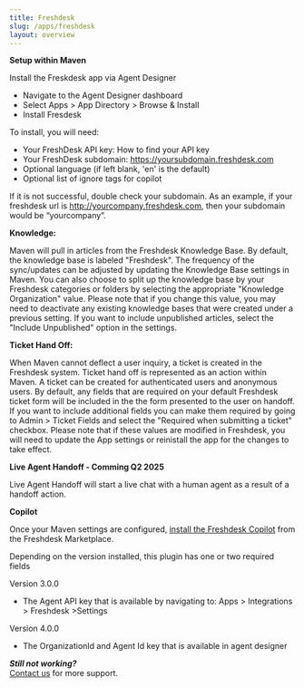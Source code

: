 ```yaml
---
title: Freshdesk
slug: /apps/freshdesk
layout: overview
---
```


**Setup within Maven**

Install the Freskdesk app via Agent Designer  
* Navigate to the Agent Designer dashboard  
* Select Apps \> App Directory \> Browse & Install  
* Install Fresdesk

To install, you will need:

* Your FreshDesk API key: How to find your API key  
* Your FreshDesk subdomain: https://yoursubdomain.freshdesk.com  
* Optional language (if left blank, 'en' is the default)
* Optional list of ignore tags for copilot

If it is not successful, double check your subdomain. As an example, if your freshdesk url is http://yourcompany.freshdesk.com, then your subdomain would be “yourcompany”.

**Knowledge:**

Maven will pull in articles from the Freshdesk Knowledge Base. By default, the knowledge base is labeled "Freshdesk". The frequency of the sync/updates can be adjusted by updating the Knowledge Base settings in Maven.
You can also choose to split up the knowledge base by your Freshdesk categories or folders by selecting the appropriate "Knowledge Organization" value.
Please note that if you change this value, you may need to deactivate any existing knowledge bases that were created under a previous setting.
If you want to include unpublished articles, select the "Include Unpublished" option in the settings.

**Ticket Hand Off:**

When Maven cannot deflect a user inquiry, a ticket is created in the Freshdesk system. Ticket hand off is represented as an action within Maven. A ticket can be created for authenticated users and anonymous users.
By default, any fields that are required on your default Freshdesk ticket form will be included in the the form presented to the user on handoff.
If you want to include additional fields you can make them required by going to Admin > Ticket Fields and select the "Required when submitting a ticket" checkbox.
Please note that if these values are modified in Freshdesk, you will need to update the App settings or reinistall the app for the changes to take effect.


**Live Agent Handoff - Comming Q2 2025**

Live Agent Handoff will start a live chat with a human agent as a result of a handoff action.

**Copilot**

Once your Maven settings are configured, [install the Freshdesk Copilot](https://www.freshworks.com/apps/maven_agi_co-pilot/) from the Freshdesk Marketplace.

Depending on the version installed, this plugin has one or two required fields

Version 3.0.0
- The Agent API key that is available by navigating to: Apps > Integrations > Freshdesk >Settings

Version 4.0.0
- The OrganizationId and Agent Id key that is available in agent designer

***Still not working?***  
[Contact us](https://support.mavenagi.com/) for more support.
